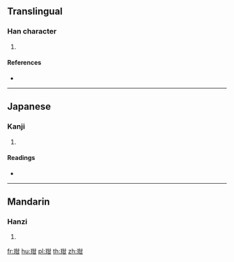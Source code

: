 {{character info/new}}
==Translingual==

===Han character===
{{Han char|rn=96|rad=玉|as=05|sn=9|four=14170|canj=MGTM}}

# {{defn|Han|sort=玉05}}

====References====
* {{Han ref|kx=0728.270|dkj=20892|dj=1140.230|hdz=21105.150|uh=73B5|ud=29621|bh=CFCD|bd=53197}}

----

==Japanese==

===Kanji===
{{ja-kanji|grade=|rs=玉05}}

# {{defn|lang=ja|sort=玉05}}

====Readings====
* {{ja-readings|on=[[がん]] (gan)|kun=}}

----

==Mandarin==

===Hanzi===
{{cmn-hanzi|pin=[[án]] ([[an2]])|wg=an<sup>2</sup>}}

# {{defn|lang=cmn|sort=玉05}}

[[fr:玵]]
[[hu:玵]]
[[pl:玵]]
[[th:玵]]
[[zh:玵]]